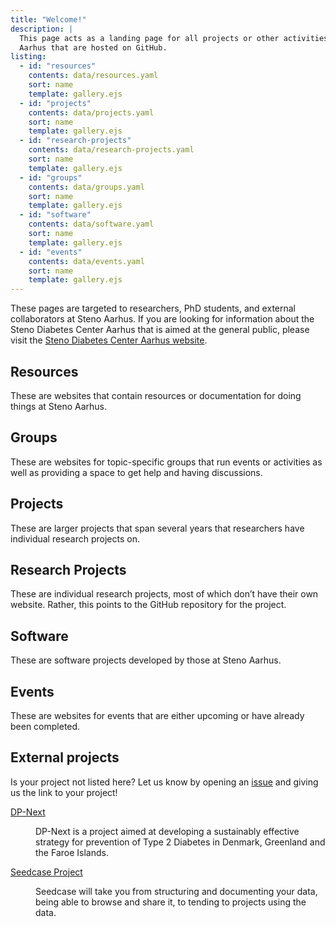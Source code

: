 ```yaml
---
title: "Welcome!"
description: |
  This page acts as a landing page for all projects or other activities at Steno
  Aarhus that are hosted on GitHub.
listing:
  - id: "resources"
    contents: data/resources.yaml
    sort: name
    template: gallery.ejs
  - id: "projects"
    contents: data/projects.yaml
    sort: name
    template: gallery.ejs
  - id: "research-projects"
    contents: data/research-projects.yaml
    sort: name
    template: gallery.ejs
  - id: "groups"
    contents: data/groups.yaml
    sort: name
    template: gallery.ejs
  - id: "software"
    contents: data/software.yaml
    sort: name
    template: gallery.ejs
  - id: "events"
    contents: data/events.yaml
    sort: name
    template: gallery.ejs
---
```


::: {.callout-note appearance="minimal"}
These pages are targeted to researchers, PhD students, and external
collaborators at Steno Aarhus. If you are looking for information about
the Steno Diabetes Center Aarhus that is aimed at the general public,
please visit the [Steno Diabetes Center Aarhus
website](https://www.stenoaarhus.dk/).
:::

## Resources

These are websites that contain resources or documentation for doing
things at Steno Aarhus.

::: {#resources}
:::

## Groups

These are websites for topic-specific groups that run events or
activities as well as providing a space to get help and having
discussions.

::: {#groups}
:::

## Projects

These are larger projects that span several years that researchers have
individual research projects on.

::: {#projects}
:::

## Research Projects

These are individual research projects, most of which don't have their
own website. Rather, this points to the GitHub repository for the
project.

::: {#research-projects}
:::

## Software

These are software projects developed by those at Steno Aarhus.

::: {#software}
:::

## Events

These are websites for events that are either upcoming or have already
been completed.

::: {#events}
:::

## External projects

::: callout-note
Is your project not listed here? Let us know by opening an
[issue](https://github.com/steno-aarhus/steno-aarhus.github.io/issues/new)
and giving us the link to your project!
:::

[DP-Next](https://dp-next.github.io/)

:   DP-Next is a project aimed at developing a sustainably effective
    strategy for prevention of Type 2 Diabetes in Denmark, Greenland and
    the Faroe Islands.

[Seedcase Project](https://seedcase-project.org/)

:   Seedcase will take you from structuring and documenting your data,
    being able to browse and share it, to tending to projects using the
    data.
